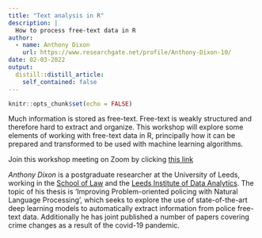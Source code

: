 ```yaml
---
title: "Text analysis in R"
description: |
  How to process free-text data in R
author:
  - name: Anthony Dixon
    url: https://www.researchgate.net/profile/Anthony-Dixon-10/
date: 02-03-2022
output:
  distill::distill_article:
    self_contained: false
---
```



```r
knitr::opts_chunk$set(echo = FALSE)
```

Much information is stored as free-text. Free-text is weakly structured and therefore hard to extract and organize. This workshop will explore some elements of working with free-text data in R, principally how it can be prepared and transformed to be used with machine learning algorithms.


Join this workshop meeting on Zoom by clicking [this link](https://us02web.zoom.us/j/85477754782?pwd=cExxK2NCSFVWdERVcERMMVg3WjFCdz09)

*Anthony Dixon* is a postgraduate researcher at the University of Leeds, working in the [School of Law](https://essl.leeds.ac.uk/law) and the [Leeds Institute of Data Analytics](https://lida.leeds.ac.uk). The topic of his thesis is ‘Improving Problem-oriented policing with Natural Language Processing’, which seeks to explore the use of state-of-the-art deep learning models to automatically extract information from police free-text data. Additionally he has joint published a number of papers covering crime changes as a result of the covid-19 pandemic.



